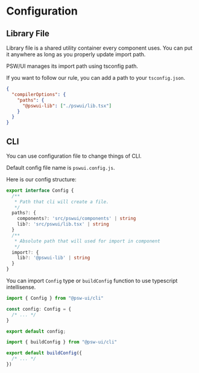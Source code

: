 # Configuration

## Library File

Library file is a shared utility container every component uses.
You can put it anywhere as long as you properly update import path.

PSW/UI manages its import path using tsconfig path.

If you want to follow our rule, you can add a path to your `tsconfig.json`.
```json
{
  "compilerOptions": {
    "paths": {
      "@pswui-lib": ["./pswui/lib.tsx"]
    }
  }
}
```

## CLI

You can use configuration file to change things of CLI.

Default config file name is `pswui.config.js`.

Here is our config structure:
```typescript
export interface Config {
  /**
   * Path that cli will create a file.
   */
  paths?: {
    components?: 'src/pswui/components' | string
    lib?: 'src/pswui/lib.tsx' | string
  }
  /**
   * Absolute path that will used for import in component
   */
  import?: {
    lib?: '@pswui-lib' | string
  }
}
```

You can import `Config` type or `buildConfig` function to use typescript intellisense.

```ts
import { Config } from "@psw-ui/cli"

const config: Config = {
  /* ... */
}

export default config;
```

```ts
import { buildConfig } from "@psw-ui/cli"

export default buildConfig({
  /* ... */
})
```